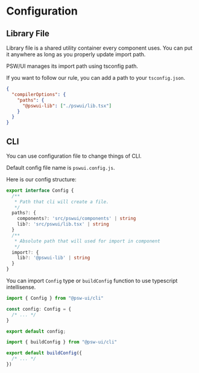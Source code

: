 # Configuration

## Library File

Library file is a shared utility container every component uses.
You can put it anywhere as long as you properly update import path.

PSW/UI manages its import path using tsconfig path.

If you want to follow our rule, you can add a path to your `tsconfig.json`.
```json
{
  "compilerOptions": {
    "paths": {
      "@pswui-lib": ["./pswui/lib.tsx"]
    }
  }
}
```

## CLI

You can use configuration file to change things of CLI.

Default config file name is `pswui.config.js`.

Here is our config structure:
```typescript
export interface Config {
  /**
   * Path that cli will create a file.
   */
  paths?: {
    components?: 'src/pswui/components' | string
    lib?: 'src/pswui/lib.tsx' | string
  }
  /**
   * Absolute path that will used for import in component
   */
  import?: {
    lib?: '@pswui-lib' | string
  }
}
```

You can import `Config` type or `buildConfig` function to use typescript intellisense.

```ts
import { Config } from "@psw-ui/cli"

const config: Config = {
  /* ... */
}

export default config;
```

```ts
import { buildConfig } from "@psw-ui/cli"

export default buildConfig({
  /* ... */
})
```